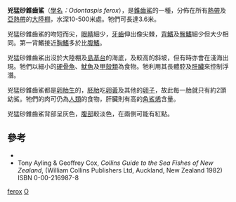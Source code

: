 {{Speciesbox
| name = 兇猛砂錐齒鯊
| status = VU
| status_system = IUCN3.1
| image = Odontaspis ferox (Smalltooth sand tiger).gif
| image_width = 250px
| range_map = Odontaspis ferox distmap.png
| range_map_width = 250px
| genus = Odontaspis
| species = ferox
| authority = (Risso, 1810)
| synonyms = ''Odontaspis herbsti'' <small>Whitley, 1950</small><br />
''Squalus ferox'' <small>A. Risso, 1810</small>
}}

'''兇猛砂錐齒鯊'''（[[學名|學名]]''：Odontaspis ferox''），是[[錐齒鯊|錐齒鯊]]的一種，分佈在所有[[熱帶|熱帶]]及[[亞熱帶|亞熱帶]]的[[大陸棚|大陸棚]]，水深10-500米處。牠們可長達3.6米。

兇猛砂錐齒鯊的吻短而尖，[[眼睛|眼睛]]細少，[[牙齒|牙齒]]伸出像尖棘，[[背鰭|背鰭]]及[[臀鰭|臀鰭]]細少但大少相同。第一背鰭接近[[胸鰭|胸鰭]]多於比[[腹鰭|腹鰭]]。

兇猛砂錐齒鯊出沒於大陸棚及[[島基台|島基台]]的海底，及較高的斜坡，但有時亦會在淺海出現。牠們以細小的[[硬骨魚|硬骨魚]]、[[魷魚|魷魚]]及[[甲殼類|甲殼類]]為食物。牠利用其長體腔及[[肝臟|肝臟]]來控制浮潛。

兇猛砂錐齒鯊都是[[卵胎生|卵胎生]]的，[[胚胎|胚胎]]吃[[卵黃|卵黃]]及其他的[[卵子|卵子]]，故此每一胎就只有約2頭幼鯊。牠們的肉可仍為[[人類|人類]]的食物，肝臟則有高的[[角鯊烯|角鯊烯]]含量。
 
兇猛砂錐齒鯊背部呈灰色，[[腹部|腹部]]較淡色，在兩側可能有紅點。

==參考==
* {{FishBase species | genus = Odontaspis | species = ferox | month = May | year = 2006}}
* Tony Ayling & Geoffrey Cox, ''Collins Guide to the Sea Fishes of New Zealand'',  (William Collins Publishers Ltd, Auckland, New Zealand 1982) ISBN 0-00-216987-8
{{Taxonbar|from=Q1110782}}

[[Category:砂錐齒鯊屬|ferox]]
[[Category:1810年描述的鱼类|O]]